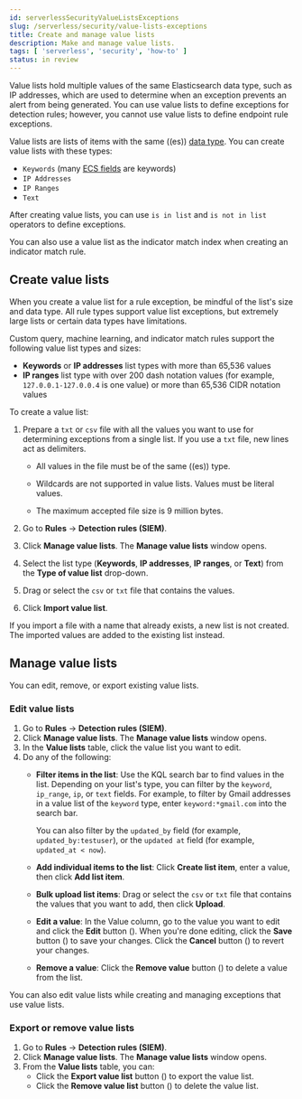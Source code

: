 ```yaml
---
id: serverlessSecurityValueListsExceptions
slug: /serverless/security/value-lists-exceptions
title: Create and manage value lists
description: Make and manage value lists. 
tags: [ 'serverless', 'security', 'how-to' ]
status: in review
---
```


<DocBadge template="technical preview" />
<div id="value-lists-exceptions"></div>

Value lists hold multiple values of the same Elasticsearch data type, such as IP addresses, which are used to determine when an exception prevents an alert from being generated. You can use value lists to define exceptions for detection rules; however, you cannot use value lists to define endpoint rule exceptions. 

Value lists are lists of items with the same ((es)) [data type](((ref))/mapping-types.html). You can create value lists with these types:

* `Keywords` (many [ECS fields](((ecs-ref))/ecs-field-reference.html) are keywords)
* `IP Addresses`
* `IP Ranges`
* `Text`

After creating value lists, you can use `is in list` and `is not in list` operators to <DocLink id="serverlessSecurityAddExceptions">define exceptions</DocLink>.

<DocCallOut title="Tip">
You can also use a value list as the <DocLink id="serverlessSecurityRulesUiCreate" section="use-value-lists-with-indicator-match-rules">indicator match index</DocLink> when creating an indicator match rule.
</DocCallOut>

<div id="create-value-lists"></div>

## Create value lists

When you create a value list for a rule exception, be mindful of the list's size and data type. All rule types support value list exceptions, but extremely large lists or certain data types have limitations. 

Custom query, machine learning, and indicator match rules support the following value list types and sizes:
* **Keywords** or **IP addresses** list types with more than 65,536 values
* **IP ranges** list type with over 200 dash notation values (for example, `127.0.0.1-127.0.0.4` is one value) or more than 65,536 CIDR notation values

To create a value list:

1. Prepare a `txt` or `csv` file with all the values you want to use for
    determining exceptions from a single list. If you use a `txt` file, new lines
    act as delimiters.

    <DocCallOut title="Important" color="warning">

    * All values in the file must be of the same ((es)) type.

    * Wildcards are not supported in value lists. Values must be literal values.

    * The maximum accepted file size is 9 million bytes.

    </DocCallOut>

1. Go to **Rules** → **Detection rules (SIEM)**.
1. Click **Manage value lists**. The **Manage value lists** window opens.

    <DocImage size="xl" url="../images/value-lists-exceptions/-detections-upload-lists-ui.png" alt="Manage value lists flyout" />

1. Select the list type (**Keywords**, **IP addresses**, **IP ranges**, or **Text**) from the **Type of value list** drop-down.
1. Drag or select the `csv` or `txt` file that contains the values.
1. Click **Import value list**.

<DocCallOut title="Note">
If you import a file with a name that already exists, a new list is not created. The imported values are added to the existing list instead.
</DocCallOut>

<div id="manage-value-lists"></div>

## Manage value lists

You can edit, remove, or export existing value lists. 

<div id="edit-value-lists"></div>

### Edit value lists 

1. Go to **Rules** → **Detection rules (SIEM)**.
1. Click **Manage value lists**. The **Manage value lists** window opens. 
1. In the **Value lists** table, click the value list you want to edit.
1. Do any of the following:
    * **Filter items in the list**: Use the KQL search bar to find values in the list. Depending on your list's type, you can filter by the `keyword`, `ip_range`, `ip`, or `text` fields. For example, to filter by Gmail addresses in a value list of the `keyword` type, enter `keyword:*gmail.com` into the search bar. 
    
       You can also filter by the `updated_by` field (for example, `updated_by:testuser`), or the `updated at` field (for example, `updated_at < now`).
    * **Add individual items to the list**: Click **Create list item**, enter a value, then click **Add list item**.
    * **Bulk upload list items**: Drag or select the `csv` or `txt` file that contains the values that you want to add, then click **Upload**.
    * **Edit a value**: In the Value column, go to the value you want to edit and click the **Edit** button (<DocIcon type="pencil" title="Edit" />). When you're done editing, click the **Save** button (<DocIcon type="check" title="Save" />) to save your changes. Click the **Cancel** button (<DocIcon type="cross" title="Edit" />) to revert your changes. 
    * **Remove a value**: Click the **Remove value** button (<DocIcon type="trash" title="Remove value list" />) to delete a value from the list.

      <DocImage size="xl" url="../images/value-lists-exceptions/-detections-edit-value-lists.png" alt="Manage items in a value list" />

<DocCallOut title="Tip">
You can also edit value lists while creating and managing exceptions that use value lists. 
</DocCallOut>

<div id="export-remove-value-lists"></div> 

### Export or remove value lists 

1. Go to **Rules** → **Detection rules (SIEM)**.
1. Click **Manage value lists**. The **Manage value lists** window opens.
1. From the **Value lists** table, you can:
    * Click the **Export value list** button (<DocIcon type="exportAction" title="Export value list" />) to export the value list. 
    * Click the **Remove value list** button (<DocIcon type="trash" title="Remove value list" />) to delete the value list.

<DocImage size="xl" url="../images/value-lists-exceptions/-detections-manage-value-list.png" alt="Import value list flyout with action buttons highlighted" />